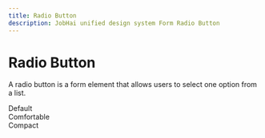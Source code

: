 ```yaml
---
title: Radio Button
description: JobHai unified design system Form Radio Button
---
```


# Radio Button

A radio button is a form element that allows users to select one option from a list.

<div className='flex  justify-center items-center h-[200px] w-full border gap-4 border-gray-200 rounded-md mt-3'>
    <RadioGroup defaultValue="comfortable">
      <div className="flex items-center gap-3">
        <RadioGroupItem value="default" id="r1" />
        <Label htmlFor="r1">Default</Label>
      </div>
      <div className="flex items-center gap-3">
        <RadioGroupItem value="comfortable" id="r2" />
        <Label htmlFor="r2">Comfortable</Label>
      </div>
      <div className="flex items-center gap-3">
        <RadioGroupItem value="compact" id="r3" />
        <Label htmlFor="r3">Compact</Label>
      </div>
    </RadioGroup>
</div>